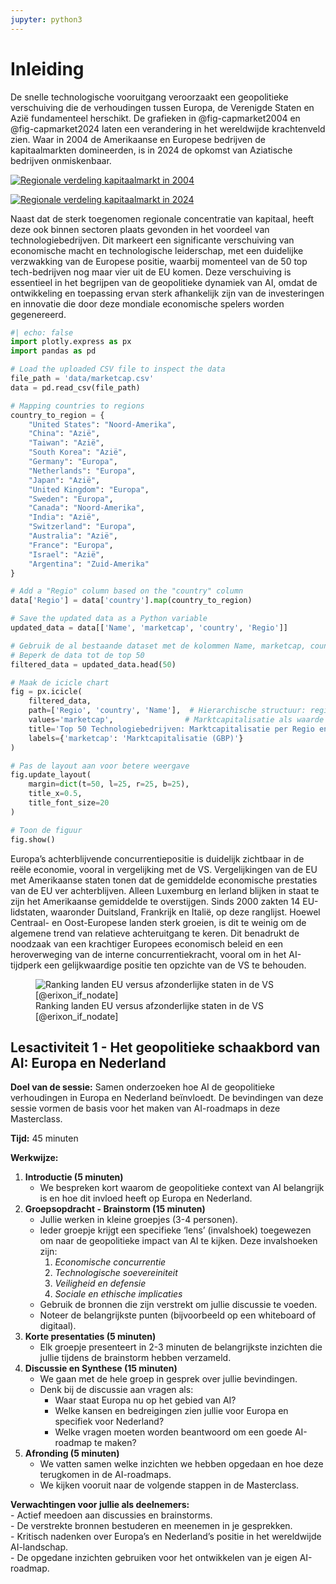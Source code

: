 ```yaml
---
jupyter: python3
---
```


# Inleiding

De snelle technologische vooruitgang veroorzaakt een geopolitieke verschuiving die de verhoudingen tussen Europa, de Verenigde Staten en Azië fundamenteel herschikt. De grafieken in @fig-capmarket2004 en @fig-capmarket2024 laten een verandering in het wereldwijde krachtenveld zien. Waar in 2004 de Amerikaanse en Europese bedrijven de kapitaalmarkten domineerden, is in 2024 de opkomst van Aziatische bedrijven onmiskenbaar.

[![Regionale verdeling kapitaalmarkt in 2004](images/capmarket2004.png){#fig-capmarket2004}](https://datadrivendecisions.github.io/marketcap/world2004.html)

[![Regionale verdeling kapitaalmarkt in 2024](images/capmarket2024.png){#fig-capmarket2024}](https://datadrivendecisions.github.io/marketcap/)

Naast dat de sterk toegenomen regionale concentratie van kapitaal, heeft deze ook binnen sectoren plaats gevonden in het voordeel van technologiebedrijven. Dit markeert een significante verschuiving van economische macht en technologische leiderschap, met een duidelijke verzwakking van de Europese positie, waarbij momenteel van de 50 top tech-bedrijven nog maar vier uit de EU komen. Deze verschuiving is essentieel in het begrijpen van de geopolitieke dynamiek van AI, omdat de ontwikkeling en toepassing ervan sterk afhankelijk zijn van de investeringen en innovatie die door deze mondiale economische spelers worden gegenereerd.

```python
#| echo: false
import plotly.express as px
import pandas as pd

# Load the uploaded CSV file to inspect the data
file_path = 'data/marketcap.csv'
data = pd.read_csv(file_path)

# Mapping countries to regions
country_to_region = {
    "United States": "Noord-Amerika",
    "China": "Azië",
    "Taiwan": "Azië",
    "South Korea": "Azië",
    "Germany": "Europa",
    "Netherlands": "Europa",
    "Japan": "Azië",
    "United Kingdom": "Europa",
    "Sweden": "Europa",
    "Canada": "Noord-Amerika",
    "India": "Azië",
    "Switzerland": "Europa",
    "Australia": "Azië",
    "France": "Europa",
    "Israel": "Azië",
    "Argentina": "Zuid-Amerika"
}

# Add a "Regio" column based on the "country" column
data['Regio'] = data['country'].map(country_to_region)

# Save the updated data as a Python variable
updated_data = data[['Name', 'marketcap', 'country', 'Regio']]

# Gebruik de al bestaande dataset met de kolommen Name, marketcap, country en Regio
# Beperk de data tot de top 50
filtered_data = updated_data.head(50)

# Maak de icicle chart
fig = px.icicle(
    filtered_data,
    path=['Regio', 'country', 'Name'],  # Hierarchische structuur: regio > land > bedrijf
    values='marketcap',                # Marktcapitalisatie als waarde
    title='Top 50 Technologiebedrijven: Marktcapitalisatie per Regio en Land',
    labels={'marketcap': 'Marktcapitalisatie (GBP)'}
)

# Pas de layout aan voor betere weergave
fig.update_layout(
    margin=dict(t=50, l=25, r=25, b=25),
    title_x=0.5,
    title_font_size=20
)

# Toon de figuur
fig.show()
```

Europa's achterblijvende concurrentiepositie is duidelijk zichtbaar in de reële economie, vooral in vergelijking met de VS. Vergelijkingen van de EU met Amerikaanse staten tonen dat de gemiddelde economische prestaties van de EU ver achterblijven. Alleen Luxemburg en Ierland blijken in staat te zijn het Amerikaanse gemiddelde te overstijgen. Sinds 2000 zakten 14 EU-lidstaten, waaronder Duitsland, Frankrijk en Italië, op deze ranglijst. Hoewel Centraal- en Oost-Europese landen sterk groeien, is dit te weinig om de algemene trend van relatieve achteruitgang te keren. Dit benadrukt de noodzaak van een krachtiger Europees economisch beleid en een heroverweging van de interne concurrentiekracht, vooral om in het AI-tijdperk een gelijkwaardige positie ten opzichte van de VS te behouden.

![Ranking landen EU versus afzonderlijke staten in de VS [@erixon_if_nodate]](images/eur-vs-us-gdp.png){#fig-eustatesgdp}

::: callout-tip
## Lesactiviteit 1 - Het geopolitieke schaakbord van AI: Europa en Nederland

**Doel van de sessie:** Samen onderzoeken hoe AI de geopolitieke verhoudingen in Europa en Nederland beïnvloedt. De bevindingen van deze sessie vormen de basis voor het maken van AI-roadmaps in deze Masterclass.

**Tijd:** 45 minuten

**Werkwijze:**

1.  **Introductie (5 minuten)**
    -   We bespreken kort waarom de geopolitieke context van AI belangrijk is en hoe dit invloed heeft op Europa en Nederland.
2.  **Groepsopdracht - Brainstorm (15 minuten)**
    -   Jullie werken in kleine groepjes (3-4 personen).\
    -   Ieder groepje krijgt een specifieke ‘lens’ (invalshoek) toegewezen om naar de geopolitieke impact van AI te kijken. Deze invalshoeken zijn:
        1.  *Economische concurrentie*\
        2.  *Technologische soevereiniteit*\
        3.  *Veiligheid en defensie*\
        4.  *Sociale en ethische implicaties*\
    -   Gebruik de bronnen die zijn verstrekt om jullie discussie te voeden.\
    -   Noteer de belangrijkste punten (bijvoorbeeld op een whiteboard of digitaal).
3.  **Korte presentaties (5 minuten)**
    -   Elk groepje presenteert in 2-3 minuten de belangrijkste inzichten die jullie tijdens de brainstorm hebben verzameld.
4.  **Discussie en Synthese (15 minuten)**
    -   We gaan met de hele groep in gesprek over jullie bevindingen.\
    -   Denk bij de discussie aan vragen als:
        -   Waar staat Europa nu op het gebied van AI?\
        -   Welke kansen en bedreigingen zien jullie voor Europa en specifiek voor Nederland?\
        -   Welke vragen moeten worden beantwoord om een goede AI-roadmap te maken?
5.  **Afronding (5 minuten)**
    -   We vatten samen welke inzichten we hebben opgedaan en hoe deze terugkomen in de AI-roadmaps.\
    -   We kijken vooruit naar de volgende stappen in de Masterclass.

**Verwachtingen voor jullie als deelnemers:**\
- Actief meedoen aan discussies en brainstorms.\
- De verstrekte bronnen bestuderen en meenemen in je gesprekken.\
- Kritisch nadenken over Europa’s en Nederland’s positie in het wereldwijde AI-landschap.\
- De opgedane inzichten gebruiken voor het ontwikkelen van je eigen AI-roadmap.
:::
